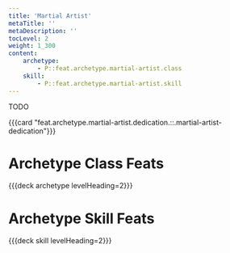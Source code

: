 ```yaml
---
title: 'Martial Artist'
metaTitle: ''
metaDescription: ''
tocLevel: 2
weight: 1_300
content:
    archetype:
        - P::feat.archetype.martial-artist.class
    skill:
        - P::feat.archetype.martial-artist.skill
---
```


TODO

{{{card "feat.archetype.martial-artist.dedication.::.martial-artist-dedication"}}}

# Archetype Class Feats

{{{deck archetype levelHeading=2}}}

# Archetype Skill Feats

{{{deck skill levelHeading=2}}}